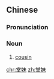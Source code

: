 ==Chinese==
{{zh-forms}}

===Pronunciation===
{{zh-pron
|m=tángmèi
|c=tong4 mui6-2
|cat=n
}}

===Noun===
{{zh-noun}}

# [[cousin]] {{gloss|father’s brother’s daughter younger than oneself}}

{{zh-cat|Family}}

[[chr:堂妹]]
[[zh:堂妹]]